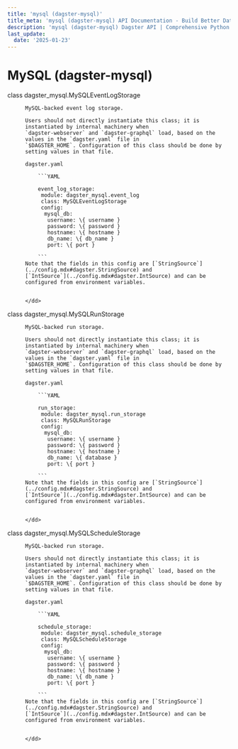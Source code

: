 ```yaml
---
title: 'mysql (dagster-mysql)'
title_meta: 'mysql (dagster-mysql) API Documentation - Build Better Data Pipelines | Python Reference Documentation for Dagster'
description: 'mysql (dagster-mysql) Dagster API | Comprehensive Python API documentation for Dagster, the data orchestration platform. Learn how to build, test, and maintain data pipelines with our detailed guides and examples.'
last_update:
  date: '2025-01-23'
---
```


<div class="section" id="mysql-dagster-mysql">

# MySQL (dagster-mysql)

<dl>
    <dt><Link id='dagster_mysql.MySQLEventLogStorage'>class dagster_mysql.MySQLEventLogStorage</Link></dt>
    <dd>

    MySQL-backed event log storage.

    Users should not directly instantiate this class; it is instantiated by internal machinery when
    `dagster-webserver` and `dagster-graphql` load, based on the values in the `dagster.yaml` file in
    `$DAGSTER_HOME`. Configuration of this class should be done by setting values in that file.

    dagster.yaml

        ```YAML

        event_log_storage:
         module: dagster_mysql.event_log
         class: MySQLEventLogStorage
         config:
          mysql_db:
           username: \{ username }
           password: \{ password }
           hostname: \{ hostname }
           db_name: \{ db_name }
           port: \{ port }

        ```
    Note that the fields in this config are [`StringSource`](../config.mdx#dagster.StringSource) and
    [`IntSource`](../config.mdx#dagster.IntSource) and can be configured from environment variables.


    </dd>

</dl>
<dl>
    <dt><Link id='dagster_mysql.MySQLRunStorage'>class dagster_mysql.MySQLRunStorage</Link></dt>
    <dd>

    MySQL-backed run storage.

    Users should not directly instantiate this class; it is instantiated by internal machinery when
    `dagster-webserver` and `dagster-graphql` load, based on the values in the `dagster.yaml` file in
    `$DAGSTER_HOME`. Configuration of this class should be done by setting values in that file.

    dagster.yaml

        ```YAML

        run_storage:
         module: dagster_mysql.run_storage
         class: MySQLRunStorage
         config:
          mysql_db:
           username: \{ username }
           password: \{ password }
           hostname: \{ hostname }
           db_name: \{ database }
           port: \{ port }

        ```
    Note that the fields in this config are [`StringSource`](../config.mdx#dagster.StringSource) and
    [`IntSource`](../config.mdx#dagster.IntSource) and can be configured from environment variables.


    </dd>

</dl>
<dl>
    <dt><Link id='dagster_mysql.MySQLScheduleStorage'>class dagster_mysql.MySQLScheduleStorage</Link></dt>
    <dd>

    MySQL-backed run storage.

    Users should not directly instantiate this class; it is instantiated by internal machinery when
    `dagster-webserver` and `dagster-graphql` load, based on the values in the `dagster.yaml` file in
    `$DAGSTER_HOME`. Configuration of this class should be done by setting values in that file.

    dagster.yaml

        ```YAML

        schedule_storage:
         module: dagster_mysql.schedule_storage
         class: MySQLScheduleStorage
         config:
          mysql_db:
           username: \{ username }
           password: \{ password }
           hostname: \{ hostname }
           db_name: \{ db_name }
           port: \{ port }

        ```
    Note that the fields in this config are [`StringSource`](../config.mdx#dagster.StringSource) and
    [`IntSource`](../config.mdx#dagster.IntSource) and can be configured from environment variables.


    </dd>

</dl>
</div>
